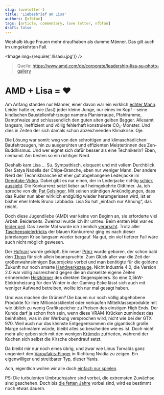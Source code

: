```yaml
---
slug: loveletter-1
title: 'Liebesbrief an Lisa'
authors: [vfbfan]
tags: [article, commentary, love letter, vfbfan]
draft: false
---
```



Weshalb kluge Frauen mehr draufhaben als dumme Männer. Das gilt auch im umgekehrten Fall.

<Image img={require('./lisasu.jpg')} />

> Quelle: https://www.amd.com/de/corporate/leadership-lisa-su-photo-gallery

<!--truncate-->

# AMD + Lisa = ❤

Am Anfang standen nur Männer, einer davon war ein wirklich [echter Mann](https://www.computerbase.de/2010-10/real-men-still-have-fabs/). Leider hatte er, wie (fast) jeder kleine Junge, nur eines im Kopf – seine kindischen Baustellenfahrzeuge namens Planierraupe, Pfahlramme, Dampfwalze und schlussendlich den guten alten gelben Bagger. Allesamt langsam, ineffizient und völlig fehlerhaft konstruierte CO₂-Monster. Und dies in Zeiten der sich damals schon abzeichnenden Klimakrise. Oje.

Die Lösung war somit: weg von den schrottigen und klimaschädlichen Baufahrzeugen, hin zu ausgeruhten und effizienten Meister:innen des Zen-Buddhismus. Und wer eignet sich dafür besser als eine Technikerin? Eben, niemand. Am besten so ein richtiger Nerd.

Deshalb kam Lisa … Su. Sympathisch, eloquent und mit vollem Durchblick. Der Satya Nadella der Chip~~s~~-Branche, eben nur weniger Mann. Der andere Nerd der Technikbranche ist eher gut abgehangene Lederjacke im [Deepfake-Video]( https://youtu.be/f_V30ueEXE4?t=40). Dabei gibt es nur einen, der in Lederjacke richtig [schick aussieht](https://www.youtube.com/watch?v=WQQmm2tvJ9A). Die Konkurrenz setzt lieber auf heimgekehrte Oldtimer. Ja, ich spreche von dir, [Pat Gelsinger](https://www.computerbase.de/2021-01/pat-gelsinger-intel-ceo/). Mit seinen ständigen Ankündigungen, dass das Ruder nun aber wirklich endgültig wieder herumgerissen wird, ist er bisher eher Intels Bruno Labbadia. Lisa Su hat „einfach nur Ahnung“, das reicht.

Doch diese Jugendliebe (AMD) war keine von Beginn an, sie erforderte viel Arbeit. Beiderseits. Zweimal wurde ich ihr untreu. Beim ersten Mal war es [leider geil](https://de.wikipedia.org/wiki/Intel-Sandy-Bridge-Mikroarchitektur#/media/Datei:Intel_CPU_Core_i7_2600K_Sandy_Bridge_bottom.jpg). Das zweite Mal wurde ich ziemlich [verarscht](https://de.wikipedia.org/wiki/Nvidia-GeForce-900-Serie#Kontroverse_um_fehlerhafte_Speicherangaben_zur_GeForce_GTX_970). Trotz aller [Taschenspielertricks](https://de.wikipedia.org/wiki/Intel#Wettbewerbsverstöße) der blauen Konkurrenz ging es nach dieser jahrelangen Krise langsam wieder bergauf. Na gut, ein viel tieferer Fall wäre auch nicht möglich gewesen.

Der [Hofnarr](https://www.computerbase.de/2011-10/test-amd-bulldozer/) wurde geköpft.
Ein neuer [Prinz](https://www.computerbase.de/2017-03/amd-ryzen-1800x-1700x-1700-test/) wurde geboren, der schon bald den [Thron](https://www.computerbase.de/2019-07/amd-ryzen-3000-test/) für sich allein beanspruchte. Zum Glück aller war die Zeit der größenwahnsinnigen Bauprojekte vorbei und man benötigte für die goldene Zukunft nur noch smarte [Handwerkszeuge](https://www.computerbase.de/2020-11/amd-ryzen-5000-test/). Nicht Industrie 4.0, die Version 2.0 war völlig ausreichend gegen die an dunkelste eigene Zeiten erinnernden [Heizkörper](https://www.computerbase.de/2023-01/intel-core-i9-13900ks-test/#abschnitt_leistungsaufnahme) des direkten Gegenspielers. So eine 0,5kW-Elektroheizung für den Winter in der Gaming-Ecke lässt sich auch mit weniger Aufwand betreiben, wollte ich nur mal gesagt haben.

Und was machen die Grünen? Die bauen nur noch völlig abgehobene Produkte für ihre Millionärsklientel oder verkaufen Mittelklasseprodukte mit wie üblich zu wenig Grafikspeicher zu Preisen des einstigen High Ends. Der Kunde darf ja schon froh sein, wenn diese VRAM-Krücken zumindest das beinhalten, was in der Werbung versprochen wird, nicht wie bei der GTX 970. Weil auch nur das kleinste Entgegenkommen die gigantisch große Marge schmälern würde, bleibt alles so bescheiden wie es ist. Doch nicht mehr alle geben sich mit den wenigen [Krümeln](https://www.computerbase.de/2022-09/evga-stoppt-produktion-von-grafikkarten/) zufrieden, während der Kuchen sich selbst die Kirsche obendrauf setzt.

Da bleibt mir nur noch eines übrig, und zwar wie Linus Torvalds ganz ungeniert den [Varoufakis-Finger]( https://youtu.be/BcxKINWMD8M?t=16) in Richtung Nvidia zu zeigen. Ein eigenwilliger und streitbarer Typ, dieser Yanis.

Ach, eigentlich wollen wir alle doch [einfach nur spielen](https://www.computerbase.de/2023-04/amd-ryzen-7-7800x3d-test/).

PS: Die turbulenten Umbruchsjahre sind vorbei, die extremsten Zuwächse sind geschehen. Doch bis [die fetten Jahre](https://de.wikipedia.org/wiki/Die_fetten_Jahre_sind_vorbei) vorbei sind, wird es bestimmt noch etwas dauern.
